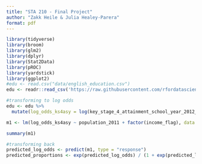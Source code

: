 ```yaml
---
title: "STA 210 - Final Project"
author: "Zakk Heile & Julia Healey-Parera"
format: pdf
---
```


```r
library(tidyverse)
library(broom)
library(glm2)
library(dplyr)
library(Stat2Data)
library(pROC)
library(yardstick)
library(ggplot2)
#edu <- read.csv("data/english_education.csv")
edu <- readr::read_csv('https://raw.githubusercontent.com/rfordatascience/tidytuesday/master/data/2024/2024-01-23/english_education.csv')

```

```r


#transforming to log odds
edu <- edu %>%
  mutate(log_odds_ks4asy = log(key_stage_4_attainment_school_year_2012_to_2013 / (1 - key_stage_4_attainment_school_year_2012_to_2013)))

m1 <- lm(log_odds_ks4asy ~ population_2011 + factor(income_flag), data = edu)

summary(m1)

#transforming back
predicted_log_odds <- predict(m1, type = "response")
predicted_proportions <- exp(predicted_log_odds) / (1 + exp(predicted_log_odds))
```

